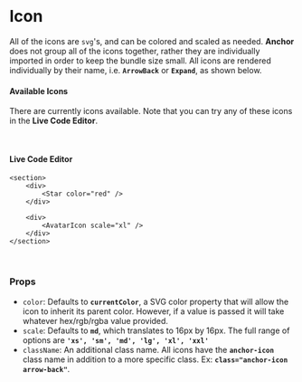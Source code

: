 
<br />

# Icon

All of the icons are `svg`'s, and can be colored and scaled as needed. **Anchor** does not group all
of the icons together, rather they are individually imported in order to keep the bundle size small.
All icons are rendered individually by their name, i.e. **`ArrowBack`** or **`Expand`**, as shown below.

#### Available Icons

There are currently <IconCount /> icons available. Note that you can try any of these icons in the **Live Code Editor**.

<Collapse openedText="SHOW/HIDE ALL ICONS" isOpen={true}>
    <IconList />
</Collapse>

<br />

#### Live Code Editor

```tsx
<section>
    <div>
        <Star color="red" />
    </div>

    <div>
        <AvatarIcon scale="xl" />
    </div>
</section>
```

<br />

### Props

* `color`: Defaults to **`currentColor`**, a SVG color property that will allow the icon to inherit its parent color.
However, if a value is passed it will take whatever hex/rgb/rgba value provided.
* `scale`: Defaults to **`md`**, which translates to 16px by 16px. The full range of options are **`'xs', 'sm', 'md', 'lg', 'xl', 'xxl'`**
* `className`: An additional class name. All icons have the **`anchor-icon`** class name in addition to a more specific class.
Ex: **`class="anchor-icon arrow-back"`**.

<br /><br />
